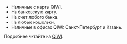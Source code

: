 * Наличные с карты QIWI.
* На банковскую карту.
* На счет любого банка.
* На любые кошельки.
* Наличные в офисах QIWI: Санкт-Петербург и Казань.

Подробнее читайте на [QIWI](https://qiwi.com/).
